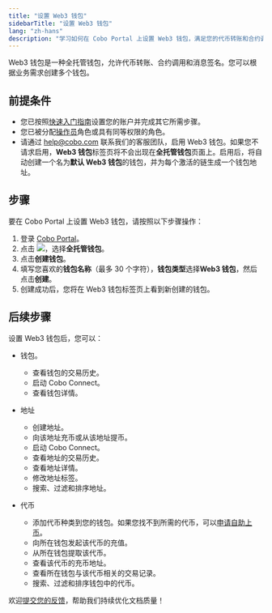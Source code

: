 ```yaml
---
title: "设置 Web3 钱包"
sidebarTitle: "设置 Web3 钱包"
lang: "zh-hans"
description: "学习如何在 Cobo Portal 上设置 Web3 钱包，满足您的代币转账和合约调用需求。"
---
```


Web3 钱包是一种全托管钱包，允许代币转账、合约调用和消息签名。您可以根据业务需求创建多个钱包。

## 前提条件

- 您已按照[快速入门指南](/cn/portal/quick-start-guide)设置您的账户并完成其它所需步骤。
- 您已被分配[操作员](/cn/portal/organization/roles-and-permissions)角色或具有同等权限的角色。
- 请通过 [help@cobo.com](mailto:help@cobo.com) 联系我们的客服团队，启用 Web3 钱包。如果您不请求启用，**Web3 钱包**标签页将不会出现在**全托管钱包**页面上。启用后，将自动创建一个名为**默认 Web3 钱包**的钱包，并为每个激活的链生成一个钱包地址。

## 步骤

要在 Cobo Portal 上设置 Web3 钱包，请按照以下步骤操作：

1. 登录 [Cobo Portal](https://portal.cobo.com/login)。
2. 点击 <img src="/cn/images/custodial-wallet/wallet-icon-cn.svg" className="icon"/>，选择**全托管钱包**。
3. 点击**创建钱包**。
4. 填写您喜欢的**钱包名称**（最多 30 个字符），**钱包类型**选择**Web3 钱包**，然后点击**创建**。
5. 创建成功后，您将在 Web3 钱包标签页上看到新创建的钱包。

## 后续步骤

设置 Web3 钱包后，您可以：

- 钱包。
    - 查看钱包的交易历史。
    - 启动 Cobo Connect。
    - 查看钱包详情。
- 地址
    - 创建地址。
    - 向该地址充币或从该地址提币。
    - 启动 Cobo Connect。
    - 查看地址的交易历史。
    - 查看地址详情。
    - 修改地址标签。
    - 搜索、过滤和排序地址。

- 代币
    - 添加代币种类到您的钱包。如果您找不到所需的代币，可以[申请自助上币](/cn/portal/supported-tokens-and-chains#申请未支持代币的自助上币)。
    - 向所在钱包发起该代币的充值。
    - 从所在钱包提取该代币。
    - 查看该代币的充币地址。
    - 查看所在钱包与该代币相关的交易记录。
    - 搜索、过滤和排序钱包中的代币。

<Tip>欢迎[提交您的反馈](https://forms.zohopublic.com/cobo/form/DocumentFeedbackForm/formperma/QvLOhxJv1_JMsJ-1dleZ8Itb_7rzN-LtgvsDdxosoVI?referrername=manuals)，帮助我们持续优化文档质量！</Tip>
